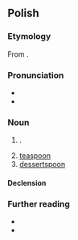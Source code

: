 {{also|łyżeczką}}
==Polish==
{{wp|lang=pl}}

===Etymology===
From {{affix|pl|łyżka|-eczka}}.

===Pronunciation===
* {{pl-IPA}}
* {{audio|pl|Pl-łyżeczka.ogg|Audio}}

===Noun===
{{pl-noun|f}}

# {{diminutive of|pl|łyżka}}.
# [[teaspoon]]
# [[dessertspoon]]

====Declension====
{{pl-decl-noun-f}}

===Further reading===
* {{R:pl:WSJP}}
* {{R:PWN}}

{{c|pl|Cutlery}}